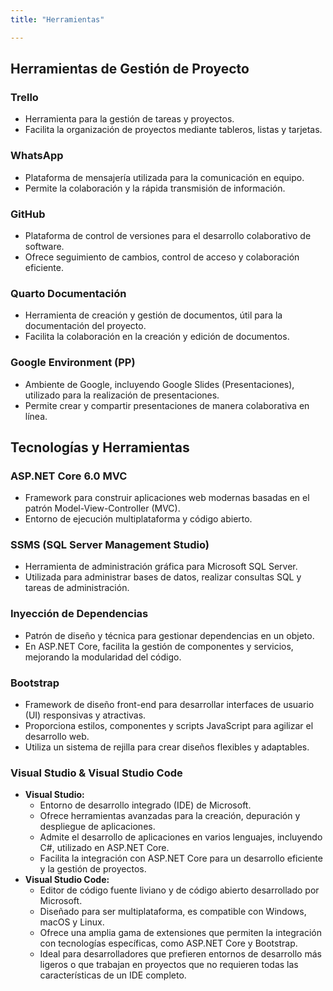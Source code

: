 ```yaml
---
title: "Herramientas"

---
```


## Herramientas de Gestión de Proyecto

### Trello
- Herramienta para la gestión de tareas y proyectos.
- Facilita la organización de proyectos mediante tableros, listas y tarjetas.
  
### WhatsApp
- Plataforma de mensajería utilizada para la comunicación en equipo.
- Permite la colaboración y la rápida transmisión de información.

### GitHub
- Plataforma de control de versiones para el desarrollo colaborativo de software.
- Ofrece seguimiento de cambios, control de acceso y colaboración eficiente.

### Quarto Documentación
- Herramienta de creación y gestión de documentos, útil para la documentación del proyecto.
- Facilita la colaboración en la creación y edición de documentos.

### Google Environment (PP)
- Ambiente de Google, incluyendo Google Slides (Presentaciones), utilizado para la realización de presentaciones.
- Permite crear y compartir presentaciones de manera colaborativa en línea.


## Tecnologías y Herramientas

### ASP.NET Core 6.0 MVC
- Framework para construir aplicaciones web modernas basadas en el patrón Model-View-Controller (MVC).
- Entorno de ejecución multiplataforma y código abierto.

### SSMS (SQL Server Management Studio)
- Herramienta de administración gráfica para Microsoft SQL Server.
- Utilizada para administrar bases de datos, realizar consultas SQL y tareas de administración.

### Inyección de Dependencias
- Patrón de diseño y técnica para gestionar dependencias en un objeto.
- En ASP.NET Core, facilita la gestión de componentes y servicios, mejorando la modularidad del código.

### Bootstrap
- Framework de diseño front-end para desarrollar interfaces de usuario (UI) responsivas y atractivas.
- Proporciona estilos, componentes y scripts JavaScript para agilizar el desarrollo web.
- Utiliza un sistema de rejilla para crear diseños flexibles y adaptables.

### Visual Studio & Visual Studio Code

- **Visual Studio:**
  - Entorno de desarrollo integrado (IDE) de Microsoft.
  - Ofrece herramientas avanzadas para la creación, depuración y despliegue de aplicaciones.
  - Admite el desarrollo de aplicaciones en varios lenguajes, incluyendo C#, utilizado en ASP.NET Core.
  - Facilita la integración con ASP.NET Core para un desarrollo eficiente y la gestión de proyectos.

- **Visual Studio Code:**
  - Editor de código fuente liviano y de código abierto desarrollado por Microsoft.
  - Diseñado para ser multiplataforma, es compatible con Windows, macOS y Linux.
  - Ofrece una amplia gama de extensiones que permiten la integración con tecnologías específicas, como ASP.NET Core y Bootstrap.
  - Ideal para desarrolladores que prefieren entornos de desarrollo más ligeros o que trabajan en proyectos que no requieren todas las características de un IDE completo.

